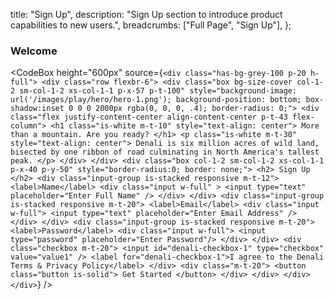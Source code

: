
  title: "Sign Up",
  description:
    "Sign Up section to introduce product capabilities to new users.",
  breadcrumbs: ["Full Page", "Sign Up"],
};

### Welcome

<CodeBox
  height="600px"
  source={`
    <div class="has-bg-grey-100 p-20 h-full">
     <div class="row flexbr-6">
         <div class="box bg-size-cover col-1-2 sm-col-1-2 xs-col-1-1 p-x-57 p-t-100" style="background-image: url('/images/play/hero/hero-1.png');
                background-position: bottom;
                box-shadow:inset 0 0 0 2000px rgba(0, 0, 0, .4);
                border-radius: 0;">
            <div class="flex justify-content-center align-content-center p-t-43 flex-column">
                <h1 class="is-white m-t-10" style="text-align: center"> More than a mountain. Are you ready? </h1>
                <p class="is-white m-t-30" style="text-align: center"> Denali is six million acres of wild land, bisected by one ribbon of road culminating in North America's tallest peak. </p>
            </div>
        </div>
        <div class="box col-1-2 sm-col-1-2 xs-col-1-1 p-x-40 p-y-50" style="border-radius:0; border: none;">
            <h2> Sign Up </h2>
            <div class="input-group is-stacked responsive m-t-12">
                <label>Name</label>
                <div class="input w-full" >
                    <input type="text" placeholder="Enter Full Name" />
                </div>
            </div>
            <div class="input-group is-stacked responsive m-t-20">
                <label>Email</label>
                <div class="input w-full">
                    <input type="text" placeholder="Enter Email Address" />
                </div>
            </div>
            <div class="input-group is-stacked responsive m-t-20">
                <label>Password</label>
                <div class="input w-full">
                    <input type="password" placeholder="Enter Password"/>
                </div>
            </div>
            <div class="checkbox m-t-20">
                <input id="denali-checkbox-1" type="checkbox" value="value1" />
                <label for="denali-checkbox-1">I agree to the Denali Terms & Privacy Policy</label>
            </div>
            <div class="m-t-20">
                <button class="button is-solid"> Get Started </button>
            </div>
        </div>
      </div>
     </div>
  `}
/>

